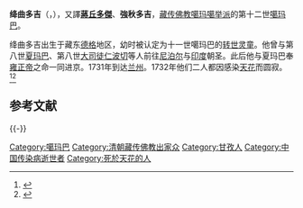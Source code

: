 {{Infobox Tulku
| name = 绛曲多吉
| image= Changchub Dorje.jpg
| width = 200px
| tulku = 噶玛巴
| order = 十二
| predecessor = 第十一世噶瑪巴·耶謝多傑	
| successor = 第十三世噶瑪巴·堆督多傑
| title = 
| birth date = 1703年
| birth date3 = 
| birth place = 藏东[[德格|德格]]地区
| death date = 1732年
| death date3 = 
| death place = 
| temple =
| dharma name = 绛曲多吉
| meaning = 菩提金剛
| bo = བྱང་ཆུབ་རྡོ་རྗེ་
| wylie = byang chub rdo rje
| thl = Jangchup Dorjé
}}
{{藏传佛教}}

'''绛曲多吉'''（{{bo|z=བྱང་ཆུབ་རྡོ་རྗེ་|w=byang chub rdo rje|t=Jangchup Dorjé}}，{{bd|1703年||1732年}}），又譯'''[http://www.lopon.org.tw/teachings/page2_1.aspx?cid=100&lid=101&id=4786 蔣丘多傑]'''、'''強秋多吉'''，[[藏传佛教|藏传佛教]][[噶玛噶举派|噶玛噶举派]]的第十二世[[噶玛巴|噶玛巴]]。

绛曲多吉出生于藏东[[德格|德格]]地区，幼时被认定为十一世噶玛巴的[[转世灵童|转世灵童]]。他曾与第八世[[夏玛巴|夏玛巴]]、第八世[[大司徒仁波切|大司徒仁波切]]等人前往[[尼泊尔|尼泊尔]]与[[印度|印度]]朝圣。此后他与夏玛巴奉[[雍正帝|雍正帝]]之命一同进京。1731年到达[[兰州|兰州]]。1732年他们二人都因感染[[天花|天花]]而圆寂。<ref>{{cite web|url=http://www.kzcl.cn/Kagyu/ShowArticle.asp?ArticleID=112|title=第十二世噶玛巴 蒋丘多杰|publisher=噶仲赤列工作室}}</ref><ref>{{cite book|title=《中国藏传佛教名僧录》|publisher=甘肃民族出版社|author=唐景福}}</ref>

== 参考文献 ==
{{Reflist}}

{{-}}
{{start box}}
{{s-hou|噶瑪巴·绛曲多吉|1703年|?月?日|1732年|?月?日}}
{{s-before|[[第十一世噶瑪巴·耶謝多傑|耶謝多傑]]|rows=2}}
{{s-title|第十二世[[噶玛巴|噶玛巴]]|1703年—1732年|rows=2}}
{{s-after|[[第十三世噶瑪巴·堆督多傑|堆督多傑]]|}}
{{end box}}
{{Karmapas}}

{{DEFAULTSORT:Changchub Dorje}}
[[Category:噶玛巴|Category:噶玛巴]]
[[Category:清朝藏传佛教出家众|Category:清朝藏传佛教出家众]]
[[Category:甘孜人|Category:甘孜人]]
[[Category:中国传染病逝世者|Category:中国传染病逝世者]]
[[Category:死於天花的人|Category:死於天花的人]]

{{清朝人物小作品}}